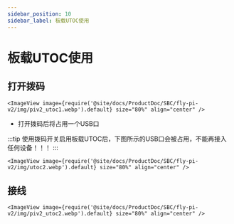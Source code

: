 ```yaml
---
sidebar_position: 10
sidebar_label: 板载UTOC使用
---
```




# 板载UTOC使用

## 打开拨码

    <ImageView image={require('@site/docs/ProductDoc/SBC/fly-pi-v2/img/piv2_utoc1.webp').default} size="80%" align="center" />

* 打开拨码后将占用一个USB口

:::tip
使用拨码开关启用板载UTOC后，下图所示的USB口会被占用，不能再接入任何设备！！！
:::

    <ImageView image={require('@site/docs/ProductDoc/SBC/fly-pi-v2/img/utoc2.webp').default} size="80%" align="center" />

## 接线

    <ImageView image={require('@site/docs/ProductDoc/SBC/fly-pi-v2/img/piv2_utoc2.webp').default} size="80%" align="center" />


